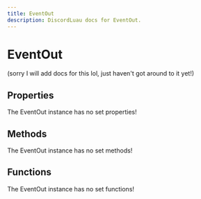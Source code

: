 ```yaml
---
title: EventOut
description: DiscordLuau docs for EventOut.
---
```

[//]: # (This file was automatically compiled through the Generator luau code under this repository)
[//]: # (if you want to edit the documentation of discord-luau, please write changes)
[//]: # (to the discord-luau repository itself, we extract the comments from discord-luau and translate)
[//]: # (them into markdown files that Nextra can interpret!)

# EventOut

(sorry I will add docs for this lol, just haven't got around to it yet!)

[//]: # (----- DOCUMENT PROPERTIES ----- )

## Properties

The EventOut instance has no set properties!

[//]: # (----- DOCUMENT METHODS ----- )

## Methods

The EventOut instance has no set methods!

[//]: # (----- DOCUMENT FUNCTIONS ----- )

## Functions

The EventOut instance has no set functions!

